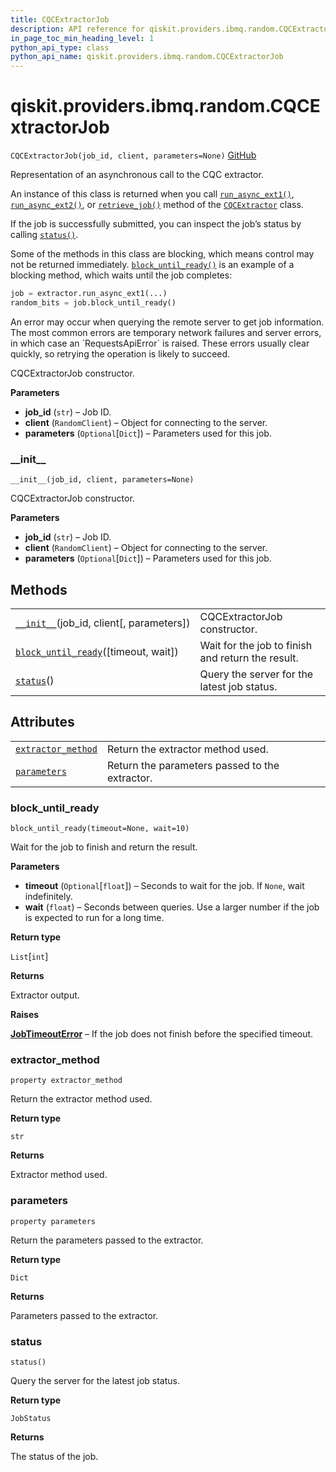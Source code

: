 ```yaml
---
title: CQCExtractorJob
description: API reference for qiskit.providers.ibmq.random.CQCExtractorJob
in_page_toc_min_heading_level: 1
python_api_type: class
python_api_name: qiskit.providers.ibmq.random.CQCExtractorJob
---
```


# qiskit.providers.ibmq.random.CQCExtractorJob

<span id="qiskit.providers.ibmq.random.CQCExtractorJob" />

`CQCExtractorJob(job_id, client, parameters=None)` [GitHub](https://github.com/qiskit/qiskit-ibmq-provider/tree/stable/0.15/qiskit/providers/ibmq/random/cqcextractorjob.py "view source code")

Representation of an asynchronous call to the CQC extractor.

An instance of this class is returned when you call [`run_async_ext1()`](qiskit.providers.ibmq.random.CQCExtractor#run_async_ext1 "qiskit.providers.ibmq.random.CQCExtractor.run_async_ext1"), [`run_async_ext2()`](qiskit.providers.ibmq.random.CQCExtractor#run_async_ext2 "qiskit.providers.ibmq.random.CQCExtractor.run_async_ext2"), or [`retrieve_job()`](qiskit.providers.ibmq.random.CQCExtractor#retrieve_job "qiskit.providers.ibmq.random.CQCExtractor.retrieve_job") method of the [`CQCExtractor`](qiskit.providers.ibmq.random.CQCExtractor "qiskit.providers.ibmq.random.CQCExtractor") class.

If the job is successfully submitted, you can inspect the job’s status by calling [`status()`](#qiskit.providers.ibmq.random.CQCExtractorJob.status "qiskit.providers.ibmq.random.CQCExtractorJob.status").

Some of the methods in this class are blocking, which means control may not be returned immediately. [`block_until_ready()`](#qiskit.providers.ibmq.random.CQCExtractorJob.block_until_ready "qiskit.providers.ibmq.random.CQCExtractorJob.block_until_ready") is an example of a blocking method, which waits until the job completes:

```python
job = extractor.run_async_ext1(...)
random_bits = job.block_until_ready()
```

<Admonition title="Note" type="note">
  An error may occur when querying the remote server to get job information. The most common errors are temporary network failures and server errors, in which case an `RequestsApiError` is raised. These errors usually clear quickly, so retrying the operation is likely to succeed.
</Admonition>

CQCExtractorJob constructor.

**Parameters**

*   **job\_id** (`str`) – Job ID.
*   **client** (`RandomClient`) – Object for connecting to the server.
*   **parameters** (`Optional`\[`Dict`]) – Parameters used for this job.

### \_\_init\_\_

<span id="qiskit.providers.ibmq.random.CQCExtractorJob.__init__" />

`__init__(job_id, client, parameters=None)`

CQCExtractorJob constructor.

**Parameters**

*   **job\_id** (`str`) – Job ID.
*   **client** (`RandomClient`) – Object for connecting to the server.
*   **parameters** (`Optional`\[`Dict`]) – Parameters used for this job.

## Methods

|                                                                                                                                                                           |                                                   |
| ------------------------------------------------------------------------------------------------------------------------------------------------------------------------- | ------------------------------------------------- |
| [`__init__`](#qiskit.providers.ibmq.random.CQCExtractorJob.__init__ "qiskit.providers.ibmq.random.CQCExtractorJob.__init__")(job\_id, client\[, parameters])              | CQCExtractorJob constructor.                      |
| [`block_until_ready`](#qiskit.providers.ibmq.random.CQCExtractorJob.block_until_ready "qiskit.providers.ibmq.random.CQCExtractorJob.block_until_ready")(\[timeout, wait]) | Wait for the job to finish and return the result. |
| [`status`](#qiskit.providers.ibmq.random.CQCExtractorJob.status "qiskit.providers.ibmq.random.CQCExtractorJob.status")()                                                  | Query the server for the latest job status.       |

## Attributes

|                                                                                                                                                      |                                                |
| ---------------------------------------------------------------------------------------------------------------------------------------------------- | ---------------------------------------------- |
| [`extractor_method`](#qiskit.providers.ibmq.random.CQCExtractorJob.extractor_method "qiskit.providers.ibmq.random.CQCExtractorJob.extractor_method") | Return the extractor method used.              |
| [`parameters`](#qiskit.providers.ibmq.random.CQCExtractorJob.parameters "qiskit.providers.ibmq.random.CQCExtractorJob.parameters")                   | Return the parameters passed to the extractor. |

### block\_until\_ready

<span id="qiskit.providers.ibmq.random.CQCExtractorJob.block_until_ready" />

`block_until_ready(timeout=None, wait=10)`

Wait for the job to finish and return the result.

**Parameters**

*   **timeout** (`Optional`\[`float`]) – Seconds to wait for the job. If `None`, wait indefinitely.
*   **wait** (`float`) – Seconds between queries. Use a larger number if the job is expected to run for a long time.

**Return type**

`List`\[`int`]

**Returns**

Extractor output.

**Raises**

[**JobTimeoutError**](qiskit.providers.JobTimeoutError "qiskit.providers.JobTimeoutError") – If the job does not finish before the specified timeout.

### extractor\_method

<span id="qiskit.providers.ibmq.random.CQCExtractorJob.extractor_method" />

`property extractor_method`

Return the extractor method used.

**Return type**

`str`

**Returns**

Extractor method used.

### parameters

<span id="qiskit.providers.ibmq.random.CQCExtractorJob.parameters" />

`property parameters`

Return the parameters passed to the extractor.

**Return type**

`Dict`

**Returns**

Parameters passed to the extractor.

### status

<span id="qiskit.providers.ibmq.random.CQCExtractorJob.status" />

`status()`

Query the server for the latest job status.

**Return type**

`JobStatus`

**Returns**

The status of the job.

